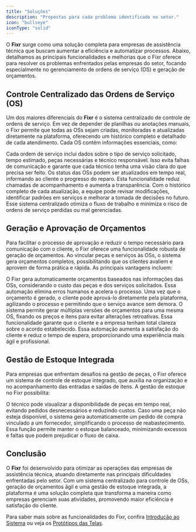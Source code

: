 ```yaml
---
title: "Soluções"
description: "Propostas para cada problema identificado no setor."
icon: "bullseye"
iconType: "solid"
---
```


O **Fixr** surge como uma solução completa para empresas de assistência técnica que buscam aumentar a eficiência e automatizar processos. Abaixo, detalhamos as principais funcionalidades e melhorias que o Fixr oferece para resolver os problemas enfrentados pelas empresas do setor, focando especialmente no gerenciamento de ordens de serviço (OS) e geração de orçamentos.

## Controle Centralizado das Ordens de Serviço (OS)

Um dos maiores diferenciais do **Fixr** é o sistema centralizado de controle de ordens de serviço. Em vez de depender de planilhas ou anotações manuais, o Fixr permite que todas as OSs sejam criadas, monitoradas e atualizadas diretamente na plataforma, oferecendo um histórico completo e detalhado de cada atendimento. Cada OS contém informações essenciais, como:

<AccordionGroup>
    <Accordion title='Detalhes do Atendimento' icon='circle-info'>
        Cada ordem de serviço inclui dados sobre o tipo de serviço solicitado, tempo estimado, peças
        necessárias e técnico responsável. Isso evita falhas de comunicação e garante que cada
        técnico tenha uma visão clara do que precisa ser feito.
    </Accordion>
    <Accordion title='Status em Tempo Real' icon='signal'>
        Os status das OSs podem ser atualizados em tempo real, informando ao cliente o progresso do
        reparo. Esta funcionalidade reduz chamadas de acompanhamento e aumenta a transparência.
    </Accordion>
    <Accordion title='Histórico de Atualizações' icon='clock-rotate-left'>
        Com o histórico completo de cada atualização, a equipe pode revisar modificações,
        identificar padrões em serviços e melhorar a tomada de decisões no futuro.
    </Accordion>
</AccordionGroup>

<Check>
    Esse sistema centralizado otimiza o fluxo de trabalho e minimiza o risco de ordens de serviço
    perdidas ou mal gerenciadas.
</Check>

## Geração e Aprovação de Orçamentos

Para facilitar o processo de aprovação e reduzir o tempo necessário para comunicação com o cliente, o Fixr oferece uma funcionalidade robusta de geração de orçamentos. Ao vincular peças e serviços às OSs, o sistema gera orçamentos completos, possibilitando que os clientes avaliem e aprovem de forma prática e rápida. As principais vantagens incluem:

<AccordionGroup>
    <Accordion title='Geração Automática de Orçamentos' icon='file-invoice'>
        O Fixr gera automaticamente orçamentos baseados nas informações das OSs, considerando o
        custo das peças e dos serviços solicitados. Essa automação elimina erros humanos e acelera o
        processo.
    </Accordion>
    <Accordion title='Aprovação Direta pelo Cliente' icon='check'>
        Uma vez que o orçamento é gerado, o cliente pode aprová-lo diretamente pela plataforma,
        agilizando o processo e permitindo que o serviço avance sem demora.
    </Accordion>
    <Accordion title='Versões de Orçamentos' icon='clock-rotate-left'>
        O sistema permite gerar múltiplas versões de orçamentos para uma mesma OS, fixando os preços
        e itens para evitar alterações retroativas. Essa funcionalidade garante que o cliente e a
        empresa tenham total clareza sobre o acordo estabelecido.
    </Accordion>
</AccordionGroup>

<Info>
    Essa automação aumenta a satisfação do cliente e reduz o tempo de espera, proporcionando uma
    experiência mais ágil e profissional.
</Info>

## Gestão de Estoque Integrada

Para empresas que enfrentam desafios na gestão de peças, o Fixr oferece um sistema de controle de estoque integrado, que auxilia na organização e no acompanhamento das entradas e saídas de itens. A gestão de estoque no Fixr possibilita:

<CardGroup cols={2}>
    <Card title='Visibilidade Completa das Peças' icon='shelves'>
        O técnico pode visualizar a disponibilidade de peças em tempo real, evitando pedidos
        desnecessários e reduzindo custos.
    </Card>
    <Card title='Solicitação Automática de Compras' icon='cart-shopping'>
        Caso uma peça não esteja disponível, o sistema gera automaticamente um pedido de compra
        vinculado a um fornecedor, simplificando o processo de reabastecimento.
    </Card>
</CardGroup>

<Tip>
    Essa função permite manter o estoque balanceado, minimizando excessos e faltas que podem
    prejudicar o fluxo de caixa.
</Tip>

## Conclusão

O **Fixr** foi desenvolvido para otimizar as operações das empresas de assistência técnica, atuando diretamente nas principais dificuldades enfrentadas pelo setor. Com um sistema centralizado para controle de OSs, geração de orçamentos ágil e uma gestão de estoque integrada, a plataforma é uma solução completa que transforma a maneira como empresas gerenciam suas atividades, promovendo maior eficiência e satisfação do cliente.

Para saber mais sobre as funcionalidades do Fixr, confira [Introdução ao Sistema](introducao) ou veja os [Protótipos das Telas](modelo/interface/prototipos).

